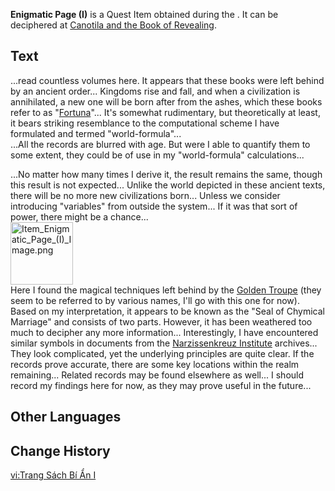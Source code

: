 {{Item Infobox
|id           = 120342
|image        = Item Enigmatic Page (I).png
|type         = Quest Items
|description  = An ancient paper whose contents are completely unintelligible.<br>Perhaps there's some way to decipher the contents.
|source1      = Found during [[Book of Esoteric Revelations]]
}}
'''Enigmatic Page (I)''' is a Quest Item obtained during the {{Quest|Book of Esoteric Revelations}}. It can be deciphered at [[Canotila and the Book of Revealing]].

==Text==
...read countless volumes here. It appears that these books were left behind by an ancient order... Kingdoms rise and fall, and when a civilization is annihilated, a new one will be born after from the ashes, which these books refer to as "[[Fortuna]]"... It's somewhat rudimentary, but theoretically at least, it bears striking resemblance to the computational scheme I have formulated and termed "world-formula"...<br>
...All the records are blurred with age. But were I able to quantify them to some extent, they could be of use in my "world-formula" calculations...

...No matter how many times I derive it, the result remains the same, though this result is not expected... Unlike the world depicted in these ancient texts, there will be no more new civilizations born... Unless we consider introducing "variables" from outside the system... If it was that sort of power, there might be a chance...<br>
[[File:Item Enigmatic Page (I) Image.png|100px]]<br>
Here I found the magical techniques left behind by the [[Golden Troupe]] (they seem to be referred to by various names, I'll go with this one for now). Based on my interpretation, it appears to be known as the "Seal of Chymical Marriage" and consists of two parts. However, it has been weathered too much to decipher any more information... Interestingly, I have encountered similar symbols in documents from the [[Narzissenkreuz Institute]] archives... They look complicated, yet the underlying principles are quite clear. If the records prove accurate, there are some key locations within the realm remaining... Related records may be found elsewhere as well... I should record my findings here for now, as they may prove useful in the future...

==Other Languages==
{{Other Languages|default_hidden=1
|en      = Enigmatic Page (I)
|zhs     = 神秘的书页・其一
|zhs_rm  = Shénmì de Shūyè - Qí Yī
|zht     = 神秘的書頁・其一
|zht_rm  = Shénmì de Shūyè - Qí Yī
|ja      = 不思議な本のページ・1
|ja_rm   = Fushigi-na Hon no Peeji - Ichi
|ko      = 신비한 페이지・첫 번째
|ko_rm   = 
|es      = Página misteriosa (I)
|fr      = Page énigmatique (1)
|ru      = Загадочная страница I
|th      = หน้ากระดาษลึกลับ - 1
|th_rm   = 
|vi      = Trang Sách Bí Ẩn I
|de      = Mysteriöse Buchseite I
|id      = Berkas Misterius: I
|pt      = Página Misteriosa de um Livro I
|tr      = Esrarengiz Sayfa (I)
|it      = Pagina misteriosa (I)
}}

==Change History==
{{Change History|4.0}}

[[vi:Trang Sách Bí Ẩn I]]
